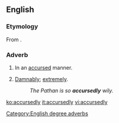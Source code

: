 ==English==

===Etymology===
From {{suffix|accursed|ly}}.

===Adverb===
{{en-adv}}

# {{rfquote-sense}} In an [[accursed]] manner.
# {{context|degree|dated}} [[damnably|Damnably]]; [[extremely]].
#: ''The Pathan is so '''accursedly''' wily.''

[[Category:English degree adverbs]]

[[ko:accursedly]]
[[it:accursedly]]
[[vi:accursedly]]